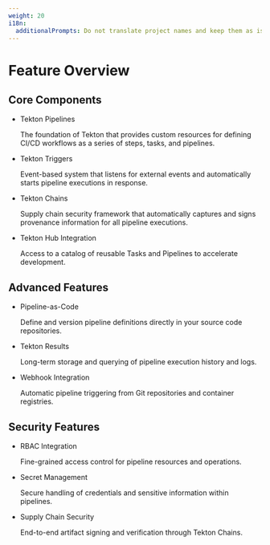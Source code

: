 ```yaml
---
weight: 20
i18n:
  additionalPrompts: Do not translate project names and keep them as is like Tekton Pipelines, Tekton Triggers, Tekton Chains, Tekton Hub, Pipeline-as-Code, Tekton Results
---
```


# Feature Overview

## Core Components

- Tekton Pipelines

  The foundation of Tekton that provides custom resources for defining CI/CD workflows as a series of steps, tasks, and pipelines.

- Tekton Triggers

  Event-based system that listens for external events and automatically starts pipeline executions in response.

- Tekton Chains

  Supply chain security framework that automatically captures and signs provenance information for all pipeline executions.

- Tekton Hub Integration

  Access to a catalog of reusable Tasks and Pipelines to accelerate development.


## Advanced Features

- Pipeline-as-Code

  Define and version pipeline definitions directly in your source code repositories.

- Tekton Results

  Long-term storage and querying of pipeline execution history and logs.

- Webhook Integration

  Automatic pipeline triggering from Git repositories and container registries.

## Security Features

- RBAC Integration

  Fine-grained access control for pipeline resources and operations.

- Secret Management

  Secure handling of credentials and sensitive information within pipelines.

- Supply Chain Security

  End-to-end artifact signing and verification through Tekton Chains.
